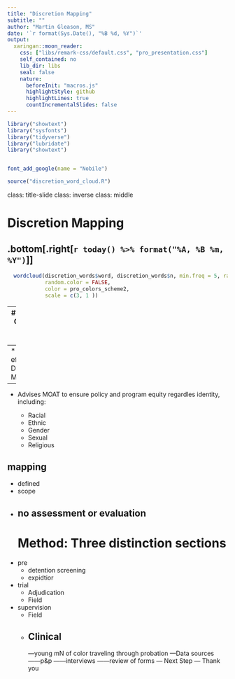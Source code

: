```yaml
---
title: "Discretion Mapping"
subtitle: ""
author: "Martin Gleason, MS"
date: '`r format(Sys.Date(), "%B %d, %Y")`'
output:
  xaringan::moon_reader:
    css: ["libs/remark-css/default.css", "pro_presentation.css"]
    self_contained: no
    lib_dir: libs
    seal: false
    nature:
      beforeInit: "macros.js"
      highlightStyle: github
      highlightLines: true
      countIncrementalSlides: false
---
```

```r
library("showtext")
library("sysfonts")
library("tidyverse")
library("lubridate")
library("showtext")


font_add_google(name = "Nobile")

source("discretion_word_cloud.R")
```
class: title-slide
class: inverse
class: middle

# Discretion Mapping
.bottom[.right[`r today() %>% format("%A, %B %m, %Y")`]]
---
```r

  wordcloud(discretion_words$word, discretion_words$n, min.freq = 5, random.order = FALSE,
            random.color = FALSE, 
            color = pro_colors_scheme2,
            scale = c(3, 1 ))
```
---
# what is core
* Committee for Results on Equity

--
* From our efforts on Disproportionate Minority Contact

--

* Advises MOAT to ensure policy and program equity regardles identity, including:

  + Racial
  + Ethnic
  + Gender
  + Sexual
  + Religious
  
## mapping
* defined 
* scope
 + no assessment or evaluation
---
# Method: Three distinction sections
* pre
  + detention screening
  + expidtior
  
* trial
  + Adjudication
  + Field
  
* supervision
  + Field
  + Clinical
---
—young mN of color traveling through probation
—Data sources
——p&p
——interviews
——review of forms
---
Next Step
---
Thank you
